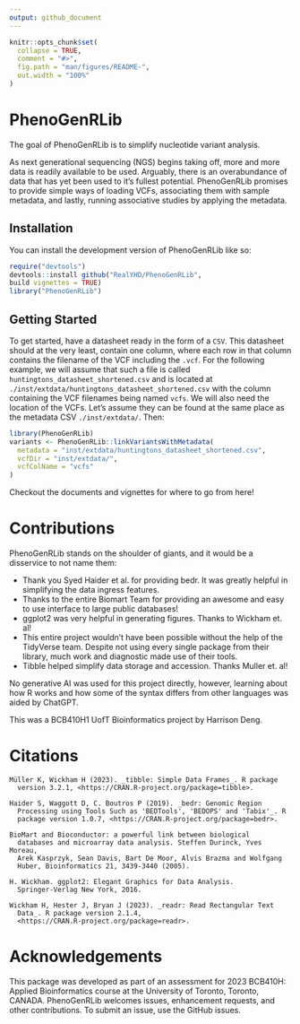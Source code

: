 ```yaml
---
output: github_document
---
```


<!-- README.md is generated from README.Rmd. Please edit that file -->

```r
knitr::opts_chunk$set(
  collapse = TRUE,
  comment = "#>",
  fig.path = "man/figures/README-",
  out.width = "100%"
)
```

# PhenoGenRLib

<!-- badges: start -->
<!-- badges: end -->

The goal of PhenoGenRLib is to simplify nucleotide variant analysis.

As next generational sequencing (NGS) begins taking off, more and more data is readily available to be used. Arguably, there is an overabundance of data that has yet been used to it's fullest potential. PhenoGenRLib promises to provide simple ways of loading VCFs, associating them with sample metadata, and lastly, running associative studies by applying the metadata.

## Installation

You can install the development version of PhenoGenRLib like so:

``` r
require("devtools")
devtools::install github("RealYHD/PhenoGenRLib",
build vignettes = TRUE)
library("PhenoGenRLib")
```

## Getting Started

To get started, have a datasheet ready in the form of a `CSV`. This datasheet should at the very least, contain one column, where each row in that column contains the filename of the VCF including the `.vcf`. For the following example, we will assume that such a file is called `huntingtons_datasheet_shortened.csv` and is located at `./inst/extdata/huntingtons_datasheet_shortened.csv` with the column containing the VCF filenames being named `vcfs`. We will also need the location of the VCFs. Let's assume they can be found at the same place as the metadata CSV `./inst/extdata/`. Then:

```r
library(PhenoGenRLib)
variants <- PhenoGenRLib::linkVariantsWithMetadata(
  metadata = "inst/extdata/huntingtons_datasheet_shortened.csv",
  vcfDir = "inst/extdata/",
  vcfColName = "vcfs"
)
```

Checkout the documents and vignettes for where to go from here!

# Contributions

PhenoGenRLib stands on the shoulder of giants, and it would be a disservice to not name them:

- Thank you Syed Haider et al. for providing bedr. It was greatly helpful in simplifying the data ingress features.
- Thanks to the entire Biomart Team for providing an awesome and easy to use interface to large public databases!
- ggplot2 was very helpful in generating figures. Thanks to Wickham et. al!
- This entire project wouldn't have been possible without the help of the TidyVerse team. Despite not using every single package from their library, much work and diagnostic made use of their tools.
- Tibble helped simplify data storage and accession. Thanks Muller et. al!

No generative AI was used for this project directly, however, learning about how R works and how some of the syntax differs from other languages was aided by ChatGPT.

This was a BCB410H1 UofT Bioinformatics project by Harrison Deng. 

# Citations

```
Müller K, Wickham H (2023). _tibble: Simple Data Frames_. R package
  version 3.2.1, <https://CRAN.R-project.org/package=tibble>.

Haider S, Waggott D, C. Boutros P (2019). _bedr: Genomic Region
  Processing using Tools Such as 'BEDTools', 'BEDOPS' and 'Tabix'_. R
  package version 1.0.7, <https://CRAN.R-project.org/package=bedr>.

BioMart and Bioconductor: a powerful link between biological
  databases and microarray data analysis. Steffen Durinck, Yves Moreau,
  Arek Kasprzyk, Sean Davis, Bart De Moor, Alvis Brazma and Wolfgang
  Huber, Bioinformatics 21, 3439-3440 (2005).

H. Wickham. ggplot2: Elegant Graphics for Data Analysis.
  Springer-Verlag New York, 2016.

Wickham H, Hester J, Bryan J (2023). _readr: Read Rectangular Text
  Data_. R package version 2.1.4,
  <https://CRAN.R-project.org/package=readr>.

```

# Acknowledgements

This package was developed as part of an assessment for 2023 BCB410H: Applied Bioinformatics course at the University of Toronto, Toronto, CANADA. PhenoGenRLib welcomes issues, enhancement requests, and other contributions. To submit an issue, use the GitHub issues.
